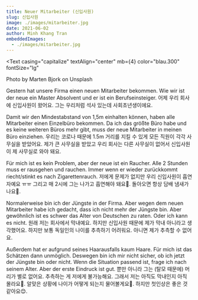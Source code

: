```yaml
---
title: Neuer Mitarbeiter (신입사원)
slug: 신입사원
image: ./images/mitarbeiter.jpg
date: 2021-06-02
author: Minh Khang Tran
embeddedImages:
  - ./images/mitarbeiter.jpg
---
```




<GatsbyImage
  image={getImage(props.embeddedImages[0])}
  alt="Photo by Marten Bjork on Unsplash"
  className="post-img"
/>
<Text
  casing="capitalize"
  textAlign="center"
  mb={4}
  color="blau.300"
  fontSize="lg"
>
  Photo by Marten Bjork on Unsplash
</Text>

Gestern hat unsere Firma einen neuen Mitarbeiter bekommen. Wie wir ist der neue ein Master Absolvent und er ist ein Berufseinsteiger.
어제 우리 회사에 신입사원이 왔어요. 그는 우리처럼 석사 있는데 사회초년생이에요.

Damit wir den Mindestabstand von 1,5m einhalten können, haben alle Mitarbeiter einen Einzelbüro bekommen. Da ich das größte Büro habe und es keine weiteren Büros mehr gibt, muss der neue Mitarbeiter in meinen Büro einziehen.
우리는 코로나 때문에 1.5m 거리를 지킬 수 있게 모든 직원이 각각 사무실을 받았어요. 제가 큰 사무실을 받았고 우리 회사는 다른 사무실이 없어서 신입사원이 제 사무실로 와야 돼요.

Für mich ist es kein Problem, aber der neue ist ein Raucher. Alle 2 Stunden muss er rausgehen und rauchen. Immer wenn er wieder zurückkommt riecht/stinkt es nach Zigarettenrauch.
저에게 문제가 없지만 우리 신입사원이 흡연자예요 ㅠㅠ 그리고 매 2시에 그는 나가고 흡연해야 돼요🥲. 돌아오면 항상 담배 냄새가 나요🤢.

Normalerweise bin ich der Jüngste in der Firma. Aber wegen dem neuen Mitarbeiter habe ich gedacht, dass ich nicht mehr der Jüngste bin. Aber gewöhnlich ist es schwer das Alter von Deutschen zu raten. Oder ich kann es nicht.
원래 저는 회사에서 막내예요. 하지만 신입사원 때문에 제가 막내 아니라고 생각했어요. 하지만 보통 독일인의 나이를 추측하기 어려워요. 아니면 제가 추측할 수 없어요.

Außerdem hat er aufgrund seines Haarausfalls kaum Haare. Für mich ist das Schätzen dann unmöglich. Deswegen bin ich mir nicht sicher, ob ich jetzt der Jüngste bin oder nicht. Wenn die Situation passend ist, frage ich nach seinem Alter.
Aber der erste Eindruck ist gut.
뿐만 아니라 그는 (탈모 때문에) 머리가 별로 없어요. 추측하는 게 저에게 불가능해요. 그래서 저는 아직도 막내인지 아직 몰라요🥲. 알맞은 상황에 나이가 어떻게 되는지 물어볼게요🥲.
하지만 첫인상은 좋은 것 같아요😊.